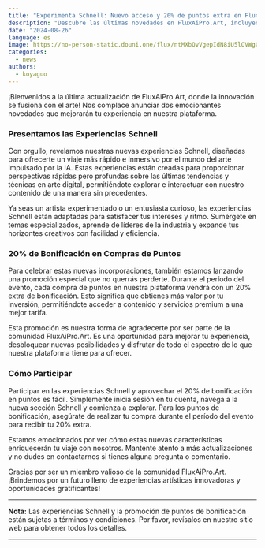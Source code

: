 ```yaml
---
title: "Experimenta Schnell: Nuevo acceso y 20% de puntos extra en FluxAiPro.Art"
description: "Descubre las últimas novedades en FluxAiPro.Art, incluyendo la introducción de las experiencias Schnell y una oferta especial del 20% de bonificación en la compra de puntos durante el período del evento."
date: "2024-08-26"
language: es
image: https://no-person-static.douni.one/flux/ntMXbQvVgepIdN8iU5lOVWgCeUtc0xFE.jpg
categories:
  - news
authors:
  - koyaguo
---
```


¡Bienvenidos a la última actualización de FluxAiPro.Art, donde la innovación se fusiona con el arte! Nos complace anunciar dos emocionantes novedades que mejorarán tu experiencia en nuestra plataforma.

### Presentamos las Experiencias Schnell

Con orgullo, revelamos nuestras nuevas experiencias Schnell, diseñadas para ofrecerte un viaje más rápido e inmersivo por el mundo del arte impulsado por la IA. Estas experiencias están creadas para proporcionar perspectivas rápidas pero profundas sobre las últimas tendencias y técnicas en arte digital, permitiéndote explorar e interactuar con nuestro contenido de una manera sin precedentes.

Ya seas un artista experimentado o un entusiasta curioso, las experiencias Schnell están adaptadas para satisfacer tus intereses y ritmo. Sumérgete en temas especializados, aprende de líderes de la industria y expande tus horizontes creativos con facilidad y eficiencia.

### 20% de Bonificación en Compras de Puntos

Para celebrar estas nuevas incorporaciones, también estamos lanzando una promoción especial que no querrás perderte. Durante el período del evento, cada compra de puntos en nuestra plataforma vendrá con un 20% extra de bonificación. Esto significa que obtienes más valor por tu inversión, permitiéndote acceder a contenido y servicios premium a una mejor tarifa.

Esta promoción es nuestra forma de agradecerte por ser parte de la comunidad FluxAiPro.Art. Es una oportunidad para mejorar tu experiencia, desbloquear nuevas posibilidades y disfrutar de todo el espectro de lo que nuestra plataforma tiene para ofrecer.

### Cómo Participar

Participar en las experiencias Schnell y aprovechar el 20% de bonificación en puntos es fácil. Simplemente inicia sesión en tu cuenta, navega a la nueva sección Schnell y comienza a explorar. Para los puntos de bonificación, asegúrate de realizar tu compra durante el período del evento para recibir tu 20% extra.

Estamos emocionados por ver cómo estas nuevas características enriquecerán tu viaje con nosotros. Mantente atento a más actualizaciones y no dudes en contactarnos si tienes alguna pregunta o comentario.

Gracias por ser un miembro valioso de la comunidad FluxAiPro.Art. ¡Brindemos por un futuro lleno de experiencias artísticas innovadoras y oportunidades gratificantes!

---

**Nota:** Las experiencias Schnell y la promoción de puntos de bonificación están sujetas a términos y condiciones. Por favor, revísalos en nuestro sitio web para obtener todos los detalles.

---

